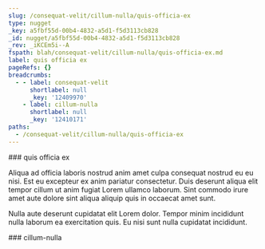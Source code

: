 ```yaml
---
slug: /consequat-velit/cillum-nulla/quis-officia-ex
type: nugget
_key: a5fbf55d-00b4-4832-a5d1-f5d3113cb828
_id: nugget/a5fbf55d-00b4-4832-a5d1-f5d3113cb828
_rev: _iKCEm5i--A
fspath: blah/consequat-velit/cillum-nulla/quis-officia-ex.md
label: quis officia ex
pageRefs: {}
breadcrumbs:
  - - label: consequat-velit
      shortlabel: null
      _key: '12409970'
    - label: cillum-nulla
      shortlabel: null
      _key: '12410171'
paths:
  - /consequat-velit/cillum-nulla/quis-officia-ex
---
```


<NuggetArea>
<Nugget slug="/consequat-velit/cillum-nulla/quis-officia-ex" type="nugget" _key="a5fbf55d-00b4-4832-a5d1-f5d3113cb828" _id="nugget/a5fbf55d-00b4-4832-a5d1-f5d3113cb828" _rev="_iKCEm5i--A" fspath="blah/consequat-velit/cillum-nulla/quis-officia-ex.md" label="quis officia ex" paths="/consequat-velit/cillum-nulla/quis-officia-ex">
<NuggetBody>
### quis officia ex

Aliqua ad officia laboris nostrud anim amet culpa consequat nostrud eu eu nisi. Est eu excepteur ex anim pariatur consectetur. Duis deserunt aliqua elit tempor cillum ut anim fugiat Lorem ullamco laborum. Sint commodo irure amet aute dolore sint aliqua aliquip quis in occaecat amet sunt.

Nulla aute deserunt cupidatat elit Lorem dolor. Tempor minim incididunt nulla laborum ea exercitation quis. Eu nisi sunt nulla cupidatat incididunt.

</NuggetBody>
<Breadcrumbs>
<Crumbs>
<Crumb _key="12409970" label="consequat-velit" /><Crumb _key="12410171" label="cillum-nulla" />
</Crumbs>
</Breadcrumbs>
</Nugget>

<NuggetsInbound>
</NuggetsInbound>
<NuggetsOutbound>
</NuggetsOutbound>
</NuggetArea>
<PassagesInbound>
<Passage direction="inbound" type="passage" _key="12410171" _id="passage/12410171" _rev="_iKCEm4m---" label="cillum-nulla" passage="cillum-nulla" fspath="blah/consequat-velit/cillum-nulla" paths="/consequat-velit/cillum-nulla" slug="/consequat-velit/cillum-nulla">
<NuggetBody>
### cillum-nulla

</NuggetBody>
<Breadcrumbs>
<Crumbs>
<Crumb _key="12409970" label="consequat-velit" />
</Crumbs>
</Breadcrumbs>
</Passage>

</PassagesInbound>
<PassagesOutbound>
</PassagesOutbound>